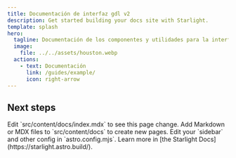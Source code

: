 ```yaml
---
title: Documentación de interfaz gdl v2
description: Get started building your docs site with Starlight.
template: splash
hero:
  tagline: Documentación de los componentes y utilidades para la interfaz gdl v2
  image:
    file: ../../assets/houston.webp
  actions:
    - text: Documentación
      link: /guides/example/
      icon: right-arrow
---
```



## Next steps

<CardGrid stagger>
  <Card title="Update content" icon="pencil">
    Edit `src/content/docs/index.mdx` to see this page change.
  </Card>
  <Card title="Add new content" icon="add-document">
    Add Markdown or MDX files to `src/content/docs` to create new pages.
  </Card>
  <Card title="Configure your site" icon="setting">
    Edit your `sidebar` and other config in `astro.config.mjs`.
  </Card>
  <Card title="Read the docs" icon="open-book">
    Learn more in [the Starlight Docs](https://starlight.astro.build/).
  </Card>
</CardGrid>
